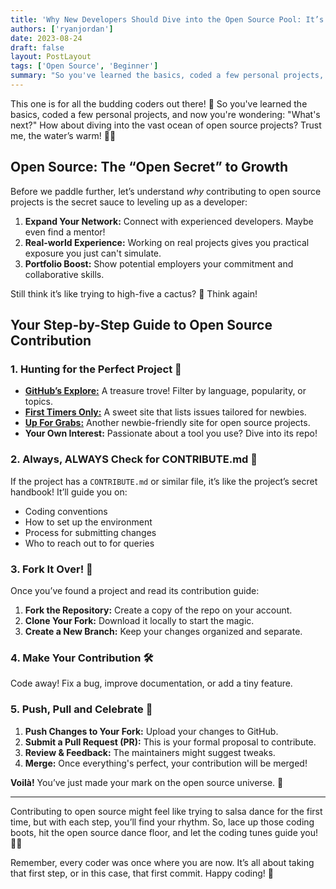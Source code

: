 ```yaml
---
title: 'Why New Developers Should Dive into the Open Source Pool: It’s Easier than You Think! 🌊'
authors: ['ryanjordan']
date: 2023-08-24
draft: false
layout: PostLayout
tags: ['Open Source', 'Beginner']
summary: "So you've learned the basics, coded a few personal projects, and now you're wondering: 'What's next?' How about diving into the vast ocean of open source projects? Trust me, the water’s warm! 🏊‍♂️"
---
```


This one is for all the budding coders out there! 🌱 So you've learned the basics, coded a few personal projects, and now you're wondering: "What's next?" How about diving into the vast ocean of open source projects? Trust me, the water’s warm! 🏊‍♂️

## **Open Source: The “Open Secret” to Growth**

Before we paddle further, let’s understand _why_ contributing to open source projects is the secret sauce to leveling up as a developer:

1. **Expand Your Network:** Connect with experienced developers. Maybe even find a mentor!
2. **Real-world Experience:** Working on real projects gives you practical exposure you just can't simulate.
3. **Portfolio Boost:** Show potential employers your commitment and collaborative skills.

Still think it’s like trying to high-five a cactus? 🌵 Think again!

## **Your Step-by-Step Guide to Open Source Contribution**

### **1. Hunting for the Perfect Project 🧐**

- **[GitHub’s Explore:](https://github.com/explore)** A treasure trove! Filter by language, popularity, or topics.
- **[First Timers Only:](https://www.firsttimersonly.com/)** A sweet site that lists issues tailored for newbies.
- **[Up For Grabs:](https://up-for-grabs.net/)** Another newbie-friendly site for open source projects.
- **Your Own Interest:** Passionate about a tool you use? Dive into its repo!

### **2. Always, ALWAYS Check for CONTRIBUTE.md 📜**

If the project has a `CONTRIBUTE.md` or similar file, it’s like the project’s secret handbook! It’ll guide you on:

- Coding conventions
- How to set up the environment
- Process for submitting changes
- Who to reach out to for queries

### **3. Fork It Over! 🍴**

Once you’ve found a project and read its contribution guide:

1. **Fork the Repository:** Create a copy of the repo on your account.
2. **Clone Your Fork:** Download it locally to start the magic.
3. **Create a New Branch:** Keep your changes organized and separate.

### **4. Make Your Contribution 🛠️**

Code away! Fix a bug, improve documentation, or add a tiny feature.

### **5. Push, Pull and Celebrate 🎉**

1. **Push Changes to Your Fork:** Upload your changes to GitHub.
2. **Submit a Pull Request (PR):** This is your formal proposal to contribute.
3. **Review & Feedback:** The maintainers might suggest tweaks.
4. **Merge:** Once everything's perfect, your contribution will be merged!

**Voilà!** You’ve just made your mark on the open source universe. 🌌

---

Contributing to open source might feel like trying to salsa dance for the first time, but with each step, you’ll find your rhythm. So, lace up those coding boots, hit the open source dance floor, and let the coding tunes guide you! 💃🕺

Remember, every coder was once where you are now. It’s all about taking that first step, or in this case, that first commit. Happy coding! 🚀
